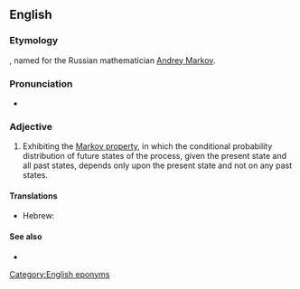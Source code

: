 ==English==

===Etymology===
{{suffix|Markov|ian|lang=en}}, named for the Russian mathematician [[w:Andrey Markov|Andrey Markov]].

===Pronunciation===
* {{a|US}} {{IPA|maɹˈkoʊviən|lang=en}}

===Adjective===
{{en-adj|-}}

# {{context|statistics|of a process|lang=en}} Exhibiting the [[w:Markov property|Markov property]], in which the conditional probability distribution of future states of the process, given the present state and all past states, depends only upon the present state and not on any past states.

====Translations====
{{trans-top|Exhibiting the Markov property}}
* Hebrew: {{t|he|מרקובי|tr=markóvi}}
{{trans-mid}}
{{trans-bottom}}

====See also====
* {{pedia|Markov property}}

[[Category:English eponyms]]